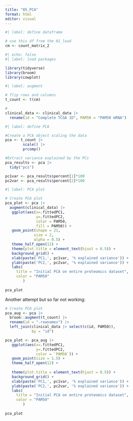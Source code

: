 ```yaml
---
title: "05_PCA"
format: html
editor: visual
---
```


```r
#| label: define dataframe

# use this df from the 01_load 
cm <- count_matrix_2

```

```r
#| echo: false
#| label: load packages

library(tidyverse)
library(broom)
library(cowplot)

```

```r
#| label: augment 

# flip rows and columns
t_count <- t(cm)

# 
clinical_data <- clinical_data |>
  rename(id = "Complete TCGA ID", PAM50 = "PAM50 mRNA")
```

```r
#| label: define PCA

#Create a PCA object scaling the data
pca <- t_count |>
        scale() |>
        prcomp()

#Extract variance explained by the PCs
pca_results <- pca |>
  tidy("pcs")

pc1var <- pca_results$percent[1]*100
pc2var <- pca_results$percent[2]*100
```

```r
#| label: PCA plot

# Create PCA plot
pca_plot <- pca |> 
  augment(clinical_data) |>
   ggplot(aes(x=.fittedPC1, 
              y=.fittedPC2, 
              color = PAM50,
              fill = PAM50)) +
   geom_point(shape = 21,
             size = 2,
             alpha = 0.5) +
   theme_half_open(12) + 
   theme(plot.title = element_text(hjust = 0.5)) +
   background_grid() +
   xlab(paste('PC1,', pc1var, '% explained variance')) + 
   ylab(paste('PC2,', pc2var, '% explained variance')) +
   labs(
     title = "Initial PCA on entire proteomics dataset",
     color = "PAM50"
        )
  
pca_plot
```

Another attempt but so far not working:

```r


# Create PCA plot
pca_aug <- pca |> 
  broom::augment(t_count) |>
  rename(id = ".rownames") |>
  left_join(clinical_data |> select(c(id, PAM50)),
            by = "id")

pca_plot <- pca_aug |>
   ggplot(aes(x=.fittedPC1, 
              y=.fittedPC2, 
              color = `PAM50`)) +
   geom_point(size = 1.5) +
   theme_half_open(12) + 
   
   theme(plot.title = element_text(hjust = 0.5)) +
   background_grid() +
   xlab(paste('PC1,', pc1var, '% explained variance')) + 
   ylab(paste('PC2,', pc2var, '% explained variance')) +
   labs(
     title = "Initial PCA on entire proteomics dataset",
     color = "PAM50"
        )
  
pca_plot
```
